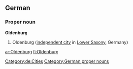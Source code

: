 ==German==
{{wikipedia}}
{{wikipedia|lang=de}}
===Proper noun===
'''Oldenburg'''
# Oldenburg ([[independent city]] in [[Lower Saxony]], Germany)
[[Category:de:Cities]]
[[Category:German proper nouns]]

[[ar:Oldenburg]]
[[fi:Oldenburg]]